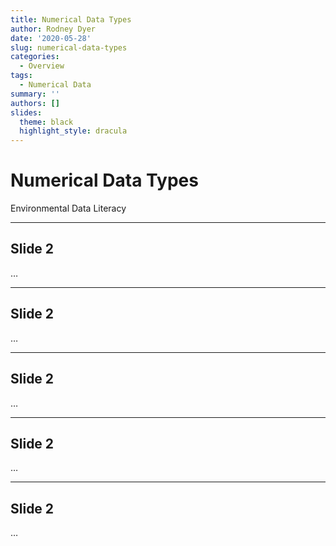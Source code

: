 ```yaml
---
title: Numerical Data Types
author: Rodney Dyer
date: '2020-05-28'
slug: numerical-data-types
categories:
  - Overview
tags:
  - Numerical Data
summary: ''
authors: []
slides:
  theme: black
  highlight_style: dracula
---
```


# Numerical Data Types

Environmental Data Literacy



---

## Slide 2

...



---

## Slide 2

...



---

## Slide 2

...



---

## Slide 2

...


---

## Slide 2

...


